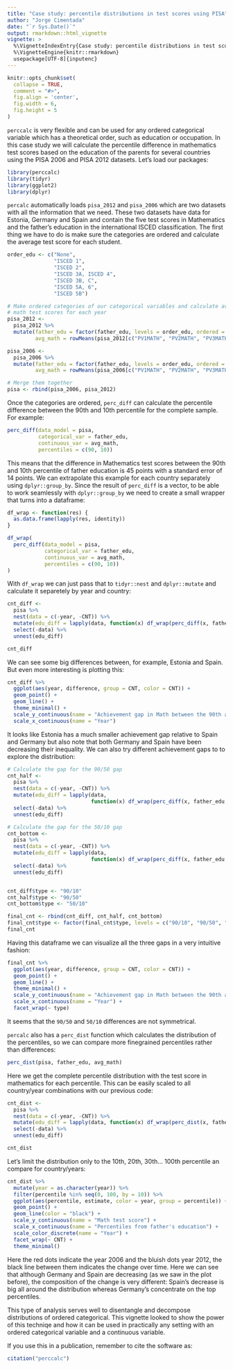 ```yaml
---
title: "Case study: percentile distributions in test scores using PISA"
author: "Jorge Cimentada"
date: "`r Sys.Date()`"
output: rmarkdown::html_vignette
vignette: >
  %\VignetteIndexEntry{Case study: percentile distributions in test scores using PISA}
  %\VignetteEngine{knitr::rmarkdown}
  usepackage[UTF-8]{inputenc}
---
```


```r
knitr::opts_chunk$set(
  collapse = TRUE,
  comment = "#>",
  fig.align = 'center',
  fig.width = 6,
  fig.height = 5
)
```

`perccalc` is very flexible and can be used for any ordered categorical variable which has a theoretical order, such as education or occupation. In this case study we will calculate the percentile difference in mathematics test scores based on the education of the parents for several countries using the PISA 2006 and PISA 2012 datasets. Let's load our packages:

```r
library(perccalc)
library(tidyr)
library(ggplot2)
library(dplyr)
```

`percalc` automatically loads `pisa_2012` and `pisa_2006` which are two datasets with all the information that we need. These two datasets have data for Estonia, Germany and Spain and contain the five test scores in Mathematics and the father's education in the international ISCED classification. The first thing we have to do is make sure the categories are ordered and calculate the average test score for each student.

```r
order_edu <- c("None",
               "ISCED 1",
               "ISCED 2",
               "ISCED 3A, ISCED 4",
               "ISCED 3B, C",
               "ISCED 5A, 6",
               "ISCED 5B")

# Make ordered categories of our categorical variables and calculate avgerage
# math test scores for each year
pisa_2012 <-
  pisa_2012 %>%
  mutate(father_edu = factor(father_edu, levels = order_edu, ordered = TRUE),
         avg_math = rowMeans(pisa_2012[c("PV1MATH", "PV2MATH", "PV3MATH", "PV4MATH", "PV5MATH")]))

pisa_2006 <-
  pisa_2006 %>%
  mutate(father_edu = factor(father_edu, levels = order_edu, ordered = TRUE),
         avg_math = rowMeans(pisa_2006[c("PV1MATH", "PV2MATH", "PV3MATH", "PV4MATH", "PV5MATH")]))

# Merge them together
pisa <- rbind(pisa_2006, pisa_2012)
```

Once the categories are ordered, `perc_diff` can calculate the percentile difference between the 90th and 10th percentile for the complete sample. For example:

```r
perc_diff(data_model = pisa,
          categorical_var = father_edu,
          continuous_var = avg_math,
          percentiles = c(90, 10))
```

This means that the difference in Mathematics test scores between the 90th and 10th percentile of father education is 45 points with a standard error of 14 points. We can extrapolate this example for each country separately using `dplyr::group_by`. Since the result of `perc_diff` is a vector, to be able to work seamlessly with `dplyr::group_by` we need to create a small wrapper that turns into a dataframe:

```r
df_wrap <- function(res) {
  as.data.frame(lapply(res, identity))
}

df_wrap(
  perc_diff(data_model = pisa,
            categorical_var = father_edu,
            continuous_var = avg_math,
            percentiles = c(90, 10))
)
```

With `df_wrap` we can just pass that to `tidyr::nest` and `dplyr::mutate` and calculate it separetely by year and country:

```r

cnt_diff <-
  pisa %>%
  nest(data = c(-year, -CNT)) %>%
  mutate(edu_diff = lapply(data, function(x) df_wrap(perc_diff(x, father_edu, avg_math, percentiles = c(90, 10))))) %>%
  select(-data) %>% 
  unnest(edu_diff)

cnt_diff
```

We can see some big differences between, for example, Estonia and Spain. But even more interesting is plotting this:

```r
cnt_diff %>% 
  ggplot(aes(year, difference, group = CNT, color = CNT)) +
  geom_point() +
  geom_line() +
  theme_minimal() +
  scale_y_continuous(name = "Achievement gap in Math between the 90th and \n 10th percentile of father's education") +
  scale_x_continuous(name = "Year")
```

It looks like Estonia has a much smaller achievement gap relative to Spain and Germany but also note that both Germany and Spain have been decreasing their inequality. We can also try different achievement gaps to to explore the distribution:

```r

# Calculate the gap for the 90/50 gap
cnt_half <-
  pisa %>%
  nest(data = c(-year, -CNT)) %>%
  mutate(edu_diff = lapply(data,
                           function(x) df_wrap(perc_diff(x, father_edu, avg_math, percentiles = c(90, 50))))) %>%
  select(-data) %>% 
  unnest(edu_diff)

# Calculate the gap for the 50/10 gap
cnt_bottom <-
  pisa %>%
  nest(data = c(-year, -CNT)) %>%
  mutate(edu_diff = lapply(data,
                           function(x) df_wrap(perc_diff(x, father_edu, avg_math, percentiles = c(50, 10))))) %>%
  select(-data) %>% 
  unnest(edu_diff)


cnt_diff$type <- "90/10"
cnt_half$type <- "90/50"
cnt_bottom$type <- "50/10"

final_cnt <- rbind(cnt_diff, cnt_half, cnt_bottom)
final_cnt$type <- factor(final_cnt$type, levels = c("90/10", "90/50", "50/10"))
final_cnt

```

Having this dataframe we can visualize all the three gaps in a very intuitive fashion:

```r
final_cnt %>% 
  ggplot(aes(year, difference, group = CNT, color = CNT)) +
  geom_point() +
  geom_line() +
  theme_minimal() +
  scale_y_continuous(name = "Achievement gap in Math between the 90th and \n 10th percentile of father's education") +
  scale_x_continuous(name = "Year") +
  facet_wrap(~ type)
```

It seems that the `90/50` and `50/10` differences are not symmetrical.

`percalc` also has a `perc_dist` function which calculates the distribution of the percentiles, so we can compare more finegrained percentiles rather than differences:

```r
perc_dist(pisa, father_edu, avg_math)
```

Here we get the complete percentile distribution with the test score in mathematics for each percentile. This can be easily scaled to all country/year combinations with our previous code:

```r
cnt_dist <-
  pisa %>%
  nest(data = c(-year, -CNT)) %>%
  mutate(edu_diff = lapply(data, function(x) df_wrap(perc_dist(x, father_edu, avg_math)))) %>%
  select(-data) %>% 
  unnest(edu_diff)

cnt_dist
```

Let's limit the distribution only to the 10th, 20th, 30th... 100th percentile an compare for country/years:

```r

cnt_dist %>%
  mutate(year = as.character(year)) %>% 
  filter(percentile %in% seq(0, 100, by = 10)) %>%
  ggplot(aes(percentile, estimate, color = year, group = percentile)) +
  geom_point() +
  geom_line(color = "black") +
  scale_y_continuous(name = "Math test score") +
  scale_x_continuous(name = "Percentiles from father's education") +
  scale_color_discrete(name = "Year") +
  facet_wrap(~ CNT) +
  theme_minimal()
```

Here the red dots indicate the year 2006 and the bluish dots year 2012, the black line between them indicates the change over time. Here we can see that although Germany and Spain are decreasing (as we saw in the plot before), the composition of the change is very different: Spain's decrease is big all around the distribution whereas Germany's concentrate on the top percentiles.

This type of analysis serves well to disentangle and decompose distributions of ordered categorical. This vignette looked to show the power of this techniqe and how it can be used in practically any setting with an ordered categorical variable and a continuous variable.

If you use this in a publication, remember to cite the software as:
```r
citation("perccalc")
```
